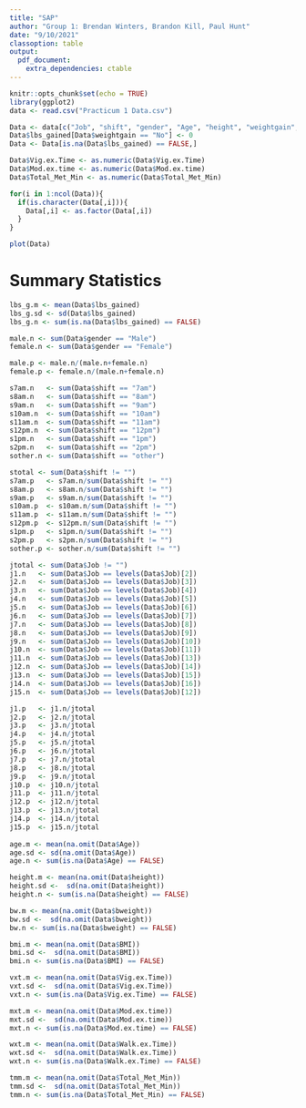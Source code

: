 ```yaml
---
title: "SAP"
author: "Group 1: Brendan Winters, Brandon Kill, Paul Hunt"
date: "9/10/2021"
classoption: table
output: 
  pdf_document:
    extra_dependencies: ctable
---
```


```r
knitr::opts_chunk$set(echo = TRUE)
library(ggplot2)
data <- read.csv("Practicum 1 Data.csv")
```

```r
Data <- data[c("Job", "shift", "gender", "Age", "height", "weightgain", "lbs_gained", "bweight", "BMI", "Vig.ex.Time", "Walk.ex.Time", "Mod.ex.time", "Total_Met_Min")]
Data$lbs_gained[Data$weightgain == "No"] <- 0
Data <- Data[is.na(Data$lbs_gained) == FALSE,]

Data$Vig.ex.Time <- as.numeric(Data$Vig.ex.Time)
Data$Mod.ex.time <- as.numeric(Data$Mod.ex.time)
Data$Total_Met_Min <- as.numeric(Data$Total_Met_Min)

for(i in 1:ncol(Data)){
  if(is.character(Data[,i])){
    Data[,i] <- as.factor(Data[,i])
  }
}


```

```r
plot(Data)

```

# Summary Statistics
```r
lbs_g.m <- mean(Data$lbs_gained)
lbs_g.sd <- sd(Data$lbs_gained)
lbs_g.n <- sum(is.na(Data$lbs_gained) == FALSE)

male.n <- sum(Data$gender == "Male")
female.n <- sum(Data$gender == "Female")

male.p <- male.n/(male.n+female.n)
female.p <- female.n/(male.n+female.n)

s7am.n   <- sum(Data$shift == "7am")
s8am.n   <- sum(Data$shift == "8am")
s9am.n   <- sum(Data$shift == "9am")
s10am.n  <- sum(Data$shift == "10am")
s11am.n  <- sum(Data$shift == "11am")
s12pm.n  <- sum(Data$shift == "12pm")
s1pm.n   <- sum(Data$shift == "1pm")
s2pm.n   <- sum(Data$shift == "2pm")
sother.n <- sum(Data$shift == "other")

stotal <- sum(Data$shift != "")
s7am.p   <- s7am.n/sum(Data$shift != "")
s8am.p   <- s8am.n/sum(Data$shift != "")
s9am.p   <- s9am.n/sum(Data$shift != "")
s10am.p  <- s10am.n/sum(Data$shift != "")
s11am.p  <- s11am.n/sum(Data$shift != "")
s12pm.p  <- s12pm.n/sum(Data$shift != "")
s1pm.p   <- s1pm.n/sum(Data$shift != "")
s2pm.p   <- s2pm.n/sum(Data$shift != "")
sother.p <- sother.n/sum(Data$shift != "")

jtotal <- sum(Data$Job != "")
j1.n   <- sum(Data$Job == levels(Data$Job)[2])
j2.n   <- sum(Data$Job == levels(Data$Job)[3])
j3.n   <- sum(Data$Job == levels(Data$Job)[4])
j4.n   <- sum(Data$Job == levels(Data$Job)[5])
j5.n   <- sum(Data$Job == levels(Data$Job)[6])
j6.n   <- sum(Data$Job == levels(Data$Job)[7])
j7.n   <- sum(Data$Job == levels(Data$Job)[8])
j8.n   <- sum(Data$Job == levels(Data$Job)[9])
j9.n   <- sum(Data$Job == levels(Data$Job)[10])
j10.n  <- sum(Data$Job == levels(Data$Job)[11])
j11.n  <- sum(Data$Job == levels(Data$Job)[13])
j12.n  <- sum(Data$Job == levels(Data$Job)[14])
j13.n  <- sum(Data$Job == levels(Data$Job)[15])
j14.n  <- sum(Data$Job == levels(Data$Job)[16])
j15.n  <- sum(Data$Job == levels(Data$Job)[12])

j1.p   <- j1.n/jtotal
j2.p   <- j2.n/jtotal
j3.p   <- j3.n/jtotal
j4.p   <- j4.n/jtotal
j5.p   <- j5.n/jtotal
j6.p   <- j6.n/jtotal
j7.p   <- j7.n/jtotal
j8.p   <- j8.n/jtotal
j9.p   <- j9.n/jtotal
j10.p  <- j10.n/jtotal
j11.p  <- j11.n/jtotal
j12.p  <- j12.n/jtotal
j13.p  <- j13.n/jtotal
j14.p  <- j14.n/jtotal
j15.p  <- j15.n/jtotal
  
age.m <- mean(na.omit(Data$Age))
age.sd <- sd(na.omit(Data$Age))
age.n <- sum(is.na(Data$Age) == FALSE)

height.m <- mean(na.omit(Data$height))
height.sd <-  sd(na.omit(Data$height))
height.n <- sum(is.na(Data$height) == FALSE)

bw.m <- mean(na.omit(Data$bweight))
bw.sd <-  sd(na.omit(Data$bweight))
bw.n <- sum(is.na(Data$bweight) == FALSE)

bmi.m <- mean(na.omit(Data$BMI))
bmi.sd <-  sd(na.omit(Data$BMI))
bmi.n <- sum(is.na(Data$BMI) == FALSE)

vxt.m <- mean(na.omit(Data$Vig.ex.Time))
vxt.sd <-  sd(na.omit(Data$Vig.ex.Time))
vxt.n <- sum(is.na(Data$Vig.ex.Time) == FALSE)

mxt.m <- mean(na.omit(Data$Mod.ex.time))
mxt.sd <-  sd(na.omit(Data$Mod.ex.time))
mxt.n <- sum(is.na(Data$Mod.ex.time) == FALSE)

wxt.m <- mean(na.omit(Data$Walk.ex.Time))
wxt.sd <-  sd(na.omit(Data$Walk.ex.Time))
wxt.n <- sum(is.na(Data$Walk.ex.Time) == FALSE)

tmm.m <- mean(na.omit(Data$Total_Met_Min))
tmm.sd <-  sd(na.omit(Data$Total_Met_Min))
tmm.n <- sum(is.na(Data$Total_Met_Min) == FALSE)
```

\begin{tabular}{|l|ccc|} \hline
\bf{Variable}                         & \bf{Count (\%)}                           & \bf{n Missing }            & \bf{Mean}                  \\
                                      &                                           &                            & (S.D.)                     \\ \specialrule{.2em}{.1em}{.1em}  \rowcolor{cyan}
\bf{lbs. Gained}                      & `r lbs_g.n`                               & 0                          & `r round(lbs_g.m, 2)`      \\                                 \rowcolor{cyan}
                                      &                                           &                            & (`r round(lbs_g.sd, 2)`)   \\       
\bf{Gender}                           &                                           &`r lbs_g.n-male.n-female.n` &                            \\                                 \rowcolor{lightgray}
\; \; male                            & `r male.n` (`r round(male.p, 4)*100`)     &                            &                            \\
\; \; female                          & `r female.n` (`r round(female.p, 4)*100`) &                            &                            \\                                 \rowcolor{cyan}                                
\bf{Shift}                            &  `r stotal`                               &`r lbs_g.n-stotal         ` &                            \\                                 \rowcolor{gray}
\; \; 7am                             & `r s7am.n` (`r round(s7am.p, 4)*100`)     &                            &                            \\                                 \rowcolor{cyan}
\; \; 8am                             & `r s8am.n` (`r round(s8am.p, 4)*100`)     &                            &                            \\                                 \rowcolor{gray}
\; \; 9am                             & `r s9am.n` (`r round(s9am.p, 4)*100`)     &                            &                            \\                                 \rowcolor{cyan}
\; \; 10am                            & `r s10am.n` (`r round(s10am.p, 4)*100`)   &                            &                            \\                                 \rowcolor{gray}
\; \; 11am                            & `r s11am.n` (`r round(s11am.p, 4)*100`)   &                            &                            \\                                 \rowcolor{cyan}
\; \; 12pm                            & `r s12pm.n` (`r round(s12pm.p, 4)*100`)   &                            &                            \\                                 \rowcolor{gray}
\; \; 1pm                             & `r s1pm.n` (`r round(s1pm.p, 4)*100`)     &                            &                            \\                                 \rowcolor{cyan}
\; \; 2pm                             & `r s2pm.n` (`r round(s2pm.p, 4)*100`)     &                            &                            \\                                 \rowcolor{gray}
\; \; other                           & `r sother.n` (`r round(sother.p, 4)*100`) &                            &                            \\                                 
\bf{Job}                              & `r jtotal`                                &`r lbs_g.n-jtotal         ` &                            \\                                 \rowcolor{lightgray}
\; \; 611                             & `r j1.n`   (`r round(j1.p, 4)*100`)       &                            &                            \\                                 
\; \; AOC                             & `r j2.n`   (`r round(j2.p, 4)*100`)       &                            &                            \\                                 \rowcolor{lightgray}
\; \; Collections                     & `r j3.n`   (`r round(j3.p, 4)*100`)       &                            &                            \\                                 
\; \; COOS                            & `r j4.n`   (`r round(j4.p, 4)*100`)       &                            &                            \\                                 \rowcolor{lightgray}
\; \; Employee Accounts               & `r j5.n`   (`r round(j5.p, 4)*100`)       &                            &                            \\                                 
\; \; Executive Relations             & `r j6.n`   (`r round(j6.p, 4)*100`)       &                            &                            \\                                 \rowcolor{lightgray}
\; \; FRC                             & `r j7.n`   (`r round(j7.p, 4)*100`)       &                            &                            \\                                 
\; \; Internal                        & `r j8.n`   (`r round(j8.p, 4)*100`)       &                            &                            \\                                 \rowcolor{lightgray}
\; \; OCA                             & `r j9.n `  (`r round(j9.p, 4)*100`)       &                            &                            \\                                 
\; \; Operations                      & `r j10.n`  (`r round(j10.p, 4)*100`)      &                            &                            \\                                 \rowcolor{lightgray}
\; \; Refunds                         & `r j11.n`  (`r round(j11.p, 4)*100`)      &                            &                            \\                                 
\; \; Resource Mgt.                   & `r j12.n`  (`r round(j12.p, 4)*100`)      &                            &                            \\                                 \rowcolor{lightgray}
\; \; Response                        & `r j13.n`  (`r round(j13.p, 4)*100`)      &                            &                            \\                                 
\; \; Tech Support                    & `r j14.n`  (`r round(j14.p, 4)*100`)      &                            &                            \\
\; \; other                           & `r j15.n`  (`r round(j15.p, 4)*100`)      &                            &                            \\                                 \rowcolor{cyan}
\bf{Age}                              & `r age.n`                                 &`r lbs_g.n-age.n`           & `r round(age.m, 2)`        \\                                 \rowcolor{cyan}
                                      &                                           &                            & (`r round(age.sd, 2)`)     \\                                 
\bf{Height} (in.)                     & `r height.n`                              &`r lbs_g.n-height.n`        & `r round(height.m, 2)`     \\                                 
                                      &                                           &                            & (`r round(height.sd, 2)`)  \\                                 \rowcolor{cyan}
\bf{b Weight}                         & `r bw.n`                                  &`r lbs_g.n-bw.n`            & `r  round(bw.m, 2)`        \\                                 \rowcolor{cyan}
                                      &                                           &                            & (`r round(bw.sd, 2)`)      \\       
\bf{BMI}                              & `r bmi.n`                                 &`r lbs_g.n-bmi.n`           & `r  round(bmi.m, 2)`       \\                                  
                                      &                                           &                            & (`r round(bmi.sd, 2)`)     \\                                 \rowcolor{cyan}
\bf{Vigorous Excercise Time}          & `r vxt.n`                                 &`r lbs_g.n-vxt.n`           & `r  round(vxt.m, 2)`       \\                                 \rowcolor{cyan} 
                                      &                                           &                            & (`r round(vxt.sd, 2)`)     \\       
\bf{Moderate Excercise Time}          & `r mxt.n`                                 &`r lbs_g.n-mxt.n`           & `r  round(mxt.m, 2)`       \\                                 
                                      &                                           &                            & (`r round(mxt.sd, 2)`)     \\                                 \rowcolor{cyan}
\bf{Walk Excercise Time}              & `r wxt.n`                                 &`r lbs_g.n-wxt.n`           & `r  round(wxt.m, 2)`       \\                                 \rowcolor{cyan} 
                                      &                                           &                            & (`r round(wxt.sd, 2)`)     \\       
\bf{Total Metabolic Minutes}          & `r tmm.n`                                 &`r lbs_g.n-tmm.n`           & `r  round(tmm.m, 2)`       \\        
                                      &                                           &                            & (`r round(tmm.sd, 2)`)     \\ \hline
\end{tabular}
         